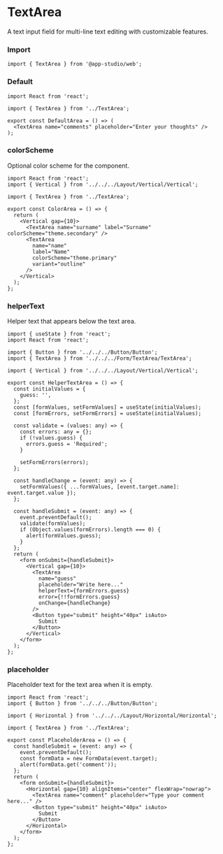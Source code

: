 # TextArea

A text input field for multi-line text editing with customizable features.

### **Import**
  ```tsx
  import { TextArea } from '@app-studio/web';
  ```

### **Default**
```tsx
import React from 'react';

import { TextArea } from '../TextArea';

export const DefaultArea = () => (
  <TextArea name="comments" placeholder="Enter your thoughts" />
);

```

### **colorScheme**
Optional color scheme for the component.

```tsx
import React from 'react';
import { Vertical } from '../../../Layout/Vertical/Vertical';

import { TextArea } from '../TextArea';

export const ColorArea = () => {
  return (
    <Vertical gap={10}>
      <TextArea name="surname" label="Surname" colorScheme="theme.secondary" />
      <TextArea
        name="name"
        label="Name"
        colorScheme="theme.primary"
        variant="outline"
      />
    </Vertical>
  );
};

```

### **helperText**
Helper text that appears below the text area.

```tsx
import { useState } from 'react';
import React from 'react';

import { Button } from '../../../Button/Button';
import { TextArea } from '../../../Form/TextArea/TextArea';

import { Vertical } from '../../../Layout/Vertical/Vertical';

export const HelperTextArea = () => {
  const initialValues = {
    guess: '',
  };
  const [formValues, setFormValues] = useState(initialValues);
  const [formErrors, setFormErrors] = useState(initialValues);

  const validate = (values: any) => {
    const errors: any = {};
    if (!values.guess) {
      errors.guess = 'Required';
    }

    setFormErrors(errors);
  };

  const handleChange = (event: any) => {
    setFormValues({ ...formValues, [event.target.name]: event.target.value });
  };

  const handleSubmit = (event: any) => {
    event.preventDefault();
    validate(formValues);
    if (Object.values(formErrors).length === 0) {
      alert(formValues.guess);
    }
  };
  return (
    <form onSubmit={handleSubmit}>
      <Vertical gap={10}>
        <TextArea
          name="guess"
          placeholder="Write here..."
          helperText={formErrors.guess}
          error={!!formErrors.guess}
          onChange={handleChange}
        />
        <Button type="submit" height="40px" isAuto>
          Submit
        </Button>
      </Vertical>
    </form>
  );
};

```

### **placeholder**
Placeholder text for the text area when it is empty.

```tsx
import React from 'react';
import { Button } from '../../../Button/Button';

import { Horizontal } from '../../../Layout/Horizontal/Horizontal';

import { TextArea } from '../TextArea';

export const PlaceholderArea = () => {
  const handleSubmit = (event: any) => {
    event.preventDefault();
    const formData = new FormData(event.target);
    alert(formData.get('comment'));
  };
  return (
    <form onSubmit={handleSubmit}>
      <Horizontal gap={10} alignItems="center" flexWrap="nowrap">
        <TextArea name="comment" placeholder="Type your comment here..." />
        <Button type="submit" height="40px" isAuto>
          Submit
        </Button>
      </Horizontal>
    </form>
  );
};

```

